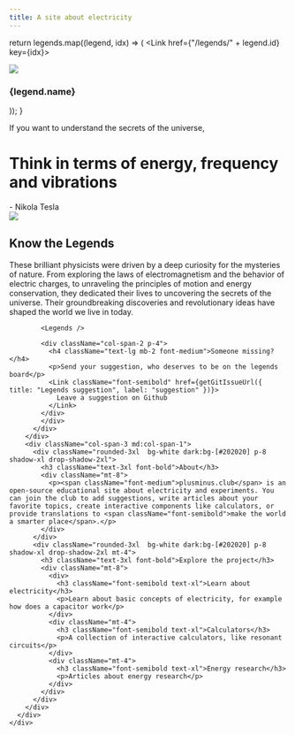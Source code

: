 ```yaml
---
title: A site about electricity
---
```



  return legends.map((legend, idx) => (
    <Link href={"/legends/" + legend.id} key={idx}>
      <div className="rounded-2xl overflow-hidden flex-col flex h-full hover:shadow-2xl border-gray-100 border drop shadow-md">
        <div className="overflow-hidden aspect-[5/6]">
          <Image
            className="w-full"
            src={legend.image}
            width={240}
            height={360}
          />
        </div>
        <h3 className="text-lg p-2 text-center font-medium">{legend.name}</h3>
      </div>
    </Link>
  ));
}

<div className="content-container">
  <div className="bg-[url(/background.jpg)] bg-center bg-cover from-slate-50 bg-gradient-to-t">
    <div className="flex md:flex-row items-center">
      <div>
        <p className="text-lg: md:text-2xl font-thin">If you want to understand the secrets of the universe,</p>
        <h1 className="font-bold text-3xl md:text-6xl bg-gradient-to-tl">Think in terms of energy, frequency and vibrations</h1>
        <div className="text-xl font-thin mt-4"> - Nikola Tesla</div>
      </div>
      <Image src="/tesla_nobg_270x270.png" width={470} height={470} />
    </div>
  </div>
  <style jsx>{`
    .content-container {
      max-width: 90rem;
      padding-left: max(env(safe-area-inset-left),1.5rem);
      padding-right: max(env(safe-area-inset-right),1.5rem);
      margin: 0 auto;
    }`}</style>

  <div className="-mx-4 md:-mt-8">
    <div className="">
      <div className="grid grid-cols-3 gap-4">
        <div className="col-span-3 md:col-span-2 rounded-3xl  bg-white dark:bg-[#202020] p-8 shadow-xl drop-shadow-2xl">
          <h2 className="text-3xl mb-8 font-bold">Know the Legends</h2>
          <div className="flex-row">
              <p className="my-4">These brilliant physicists were driven by a deep curiosity for the mysteries of nature.
              From exploring the laws of electromagnetism and the behavior of electric charges,
              to unraveling the principles of motion and energy conservation,
              they dedicated their lives to uncovering the secrets of the universe. Their groundbreaking discoveries and revolutionary ideas have shaped the world we live in today.</p>
            <div className="grid-flow-row grid-cols-2 md:grid-cols-3 grid gap-4">

            <Legends />

            <div className="col-span-2 p-4">
              <h4 className="text-lg mb-2 font-medium">Someone missing?</h4>
              <p>Send your suggestion, who deserves to be on the legends board</p>
              <Link className="font-semibold" href={getGitIssueUrl({ title: "Legends suggestion", label: "suggestion" })}>
                Leave a suggestion on Github
              </Link>
            </div>
            </div>
          </div>
        </div>
        <div className="col-span-3 md:col-span-1">
          <div className="rounded-3xl  bg-white dark:bg-[#202020] p-8 shadow-xl drop-shadow-2xl">
            <h3 className="text-3xl font-bold">About</h3>
            <div className="mt-8">
              <p><span className="font-medium">plusminus.club</span> is an open-source educational site about electricity and experiments. You can join the club to add suggestions, write articles about your favorite topics, create interactive components like calculators, or provide translations to <span className="font-semibold">make the world a smarter place</span>.</p>
            </div>
          </div>
          <div className="rounded-3xl  bg-white dark:bg-[#202020] p-8 shadow-xl drop-shadow-2xl mt-4">
            <h3 className="text-3xl font-bold">Explore the project</h3>
            <div className="mt-8">
              <div>
                <h3 className="font-semibold text-xl">Learn about electricity</h3>
                <p>Learn about basic concepts of electricity, for example how does a capacitor work</p>
              </div>
              <div className="mt-4">
                <h3 className="font-semibold text-xl">Calculators</h3>
                <p>A collection of interactive calculators, like resonant circuits</p>
              </div>
              <div className="mt-4">
                <h3 className="font-semibold text-xl">Energy research</h3>
                <p>Articles about energy research</p>
              </div>
            </div>
          </div>
        </div>
      </div>
    </div>

  </div>
</div>
